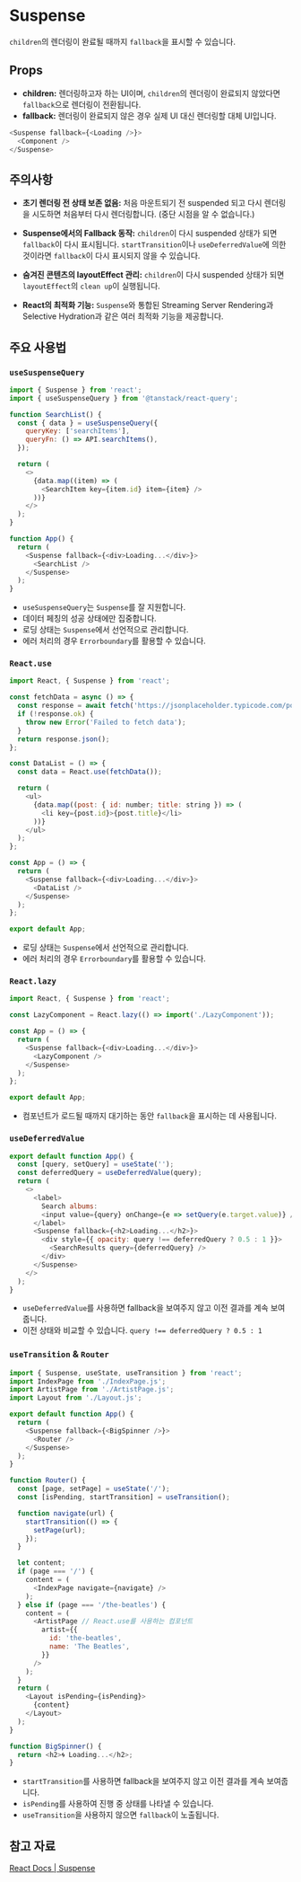 # Suspense
`children`의 렌더링이 완료될 때까지 `fallback`을 표시할 수 있습니다.

## Props
- **children:** 렌더링하고자 하는 UI이며, `children`의 렌더링이 완료되지 않았다면 `fallback`으로 렌더링이 전환됩니다.
- **fallback:** 렌더링이 완료되지 않은 경우 실제 UI 대신 렌더링할 대체 UI입니다.
```js
<Suspense fallback={<Loading />}>
  <Component />
</Suspense>
```

## 주의사항
- **초기 렌더링 전 상태 보존 없음:** 처음 마운트되기 전 suspended 되고 다시 렌더링을 시도하면 처음부터 다시 렌더링합니다. (중단 시점을 알 수 없습니다.)

- **Suspense에서의 Fallback 동작:** `children`이 다시 suspended 상태가 되면 `fallback`이 다시 표시됩니다. `startTransition`이나 `useDeferredValue`에 의한 것이라면 `fallback`이 다시 표시되지 않을 수 있습니다.

- **숨겨진 콘텐츠의 layoutEffect 관리:** `children`이 다시 suspended 상태가 되면 `layoutEffect`의 `clean up`이 실행됩니다.

- **React의 최적화 기능:** `Suspense`와 통합된 Streaming Server Rendering과 Selective Hydration과 같은 여러 최적화 기능을 제공합니다.

## 주요 사용법

### `useSuspenseQuery`
```js
import { Suspense } from 'react';
import { useSuspenseQuery } from '@tanstack/react-query';

function SearchList() {
  const { data } = useSuspenseQuery({
    queryKey: ['searchItems'],
    queryFn: () => API.searchItems(),
  });

  return (
    <>
      {data.map((item) => (
        <SearchItem key={item.id} item={item} />
      ))}
    </>
  );
}

function App() {
  return (
    <Suspense fallback={<div>Loading...</div>}>
      <SearchList />
    </Suspense>
  );
}
```
- `useSuspenseQuery`는 `Suspense`를 잘 지원합니다.
- 데이터 페칭의 성공 상태에만 집중합니다.
- 로딩 상태는 `Suspense`에서 선언적으로 관리합니다.
- 에러 처리의 경우 `Errorboundary`를 활용할 수 있습니다.


### `React.use`
```js
import React, { Suspense } from 'react';

const fetchData = async () => {
  const response = await fetch('https://jsonplaceholder.typicode.com/posts');
  if (!response.ok) {
    throw new Error('Failed to fetch data');
  }
  return response.json();
};

const DataList = () => {
  const data = React.use(fetchData());

  return (
    <ul>
      {data.map((post: { id: number; title: string }) => (
        <li key={post.id}>{post.title}</li>
      ))}
    </ul>
  );
};

const App = () => {
  return (
    <Suspense fallback={<div>Loading...</div>}>
      <DataList />
    </Suspense>
  );
};

export default App;
```
- 로딩 상태는 `Suspense`에서 선언적으로 관리합니다.
- 에러 처리의 경우 `Errorboundary`를 활용할 수 있습니다.

### `React.lazy`
```js
import React, { Suspense } from 'react';

const LazyComponent = React.lazy(() => import('./LazyComponent'));

const App = () => {
  return (
    <Suspense fallback={<div>Loading...</div>}>
      <LazyComponent />
    </Suspense>
  );
};

export default App;
```
- 컴포넌트가 로드될 때까지 대기하는 동안 `fallback`을 표시하는 데 사용됩니다.

### `useDeferredValue`
```js
export default function App() {
  const [query, setQuery] = useState('');
  const deferredQuery = useDeferredValue(query);
  return (
    <>
      <label>
        Search albums:
        <input value={query} onChange={e => setQuery(e.target.value)} />
      </label>
      <Suspense fallback={<h2>Loading...</h2>}>
        <div style={{ opacity: query !== deferredQuery ? 0.5 : 1 }}>
          <SearchResults query={deferredQuery} />
        </div>
      </Suspense>
    </>
  );
}
```
- `useDeferredValue`를 사용하면 fallback을 보여주지 않고 이전 결과를 계속 보여줍니다.
- 이전 상태와 비교할 수 있습니다. `query !== deferredQuery ? 0.5 : 1`

### `useTransition` & `Router`
```js {16, 19-21, 31-36, 40}
import { Suspense, useState, useTransition } from 'react';
import IndexPage from './IndexPage.js';
import ArtistPage from './ArtistPage.js';
import Layout from './Layout.js';

export default function App() {
  return (
    <Suspense fallback={<BigSpinner />}>
      <Router />
    </Suspense>
  );
}

function Router() {
  const [page, setPage] = useState('/');
  const [isPending, startTransition] = useTransition();

  function navigate(url) {
    startTransition(() => {
      setPage(url);
    });
  }

  let content;
  if (page === '/') {
    content = (
      <IndexPage navigate={navigate} />
    );
  } else if (page === '/the-beatles') {
    content = (
      <ArtistPage // React.use를 사용하는 컴포넌트
        artist={{
          id: 'the-beatles',
          name: 'The Beatles',
        }}
      />
    );
  }
  return (
    <Layout isPending={isPending}>
      {content}
    </Layout>
  );
}

function BigSpinner() {
  return <h2>🌀 Loading...</h2>;
}
```
- `startTransition`를 사용하면 fallback을 보여주지 않고 이전 결과를 계속 보여줍니다.
- `isPending`를 사용하여 진행 중 상태를 나타낼 수 있습니다.
- `useTransition`을 사용하지 않으면 `fallback`이 노출됩니다.

## 참고 자료
[React Docs | Suspense](https://react.dev/reference/react/Suspense)